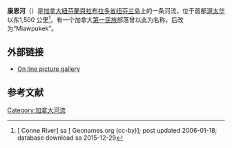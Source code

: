{{geobox
| 1                           = River
<!-- *** Header *** -->
| name                        = Conne River
| native_name                 = 
| other_name                  = 
| category                    = 
| etymology                   = 
| nickname                    =
<!-- *** Image *** -->
| image                       = 
| image_caption               =
<!-- *** Admin *** -->
| country                     = {{flag|Canada}}
| country_flag                = 
| state                       = [[紐芬蘭與拉布拉多省|紐芬蘭與拉布拉多省]]
| region                      = 
| district                    = 
| municipality                =
<!-- *** Associated with *** -->
| parent                      = 
| city                        = 
| landmark                    =
<!-- *** Tributaries *** -->
| tributary_left              = 
| tributary_right             =
<!-- *** Source and mouth *** -->
| source                      = 
| source_location             = 
| source_region               = 
| source_country              = 
| source_elevation            = 
| source_lat_d                = 
| source_lat_m                = 
| source_lat_s                = 
| source_lat_NS               = 
| source_long_d               = 
| source_long_m               = 
| source_long_s               = 
| source_long_EW              = 
| source1                     = 
| source1_location            = 
| source1_region              = 
| source1_country             = 
| source1_elevation           = 
| source1_lat_d               = 
| source1_lat_m               = 
| source1_lat_s               = 
| source1_lat_NS              = 
| source1_long_d              = 
| source1_long_m              = 
| source1_long_s              = 
| source1_long_EW             = 
| source_confluence           = 
| source_confluence_location  = 
| source_confluence_region    = 
| source_confluence_country   = 
| source_confluence_elevation = 
| source_confluence_lat_d     = 
| source_confluence_lat_m     = 
| source_confluence_lat_s     = 
| source_confluence_lat_NS    = 
| source_confluence_long_d    = 
| source_confluence_long_m    = 
| source_confluence_long_s    = 
| source_confluence_long_EW   = 
| mouth                       = 
| mouth_location              = 
| mouth_region                = 
| mouth_country               = 
| mouth_elevation             = 
| mouth_lat_d                 = 
| mouth_lat_m                 = 
| mouth_lat_s                 = 
| mouth_lat_NS                = 
| mouth_long_d                = 
| mouth_long_m                = 
| mouth_long_s                = 
| mouth_long_EW               =
<!-- *** Size *** -->
| length                      = 
| width                       = 
| depth                       = 
| volume                      = 
| watershed                   = 
| watershed_decimals          =
<!-- *** Flow *** -->
| discharge                   = 
| discharge_max               = 
| discharge_min               =
<!-- *** Free *** -->
| free                        = 
| free_type                   =
<!-- *** Maps *** -->
| map                         = 
| map_caption                 = 
| map_locator_x               = 
| map_locator_y               =
<!-- *** Notes *** -->
| footnotes                   = 
| lat_d                       = 47.90884
| long_d                      = -55.69692
| state_type                  = Lalawigan
| elevation                   = 27
| timezone_label              = America/St_Johns
| utc_offset                  = -3:30
| utc_offset_DST              = -2:30
| timezone                    = [[UTC−03:30|NST]]
| timezone_DST                = [[UTC−02:30|NDT]]
| geonames                    = 5926806  
}}
'''康恩河'''（{{lang-en|Conne River}}）是[[加拿大|加拿大]][[紐芬蘭與拉布拉多省|紐芬蘭與拉布拉多省]][[纽芬兰岛|纽芬兰岛]]上的一条河流，位于首都[[渥太华|渥太华]]以东1,500 公里<ref name = "gn5926806">[{{Geonameslink|gnid=5926806|name=conne%20river}} Conne River] sa [{{Geonamesabout}} Geonames.org (cc-by)]; post updated 2006-01-18; database download sa 2015-12-29</ref>。有一个加拿大[[第一民族|第一民族]]部落曾以此为名称，后改为“Miawpukek”。

== 外部链接 ==
* [http://www.conneriver.com/ On line picture gallery] {{Wayback|url=http://www.conneriver.com/ |date=20111003171020 }}

== 参考文献 ==
{{Reflist}}

[[Category:加拿大河流|Category:加拿大河流]]